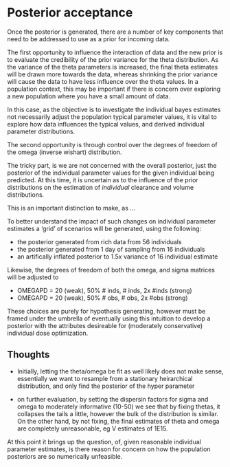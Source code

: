 # Posterior acceptance

Once the posterior is generated, there are a number of key components that need
to be addressed to use as a prior for incoming data.

The first opportunity to influence the interaction of data and the new prior
is to evaluate the credibility of the prior variance for the theta distribution.
As the variance of the theta parameters is increased, the final theta estimates 
will be drawn more towards the data, whereas shrinking the prior variance will
cause the data to have less influence over the theta values. In a population context,
this may be important if there is concern over exploring a new population where
you have a small amount of data.

In this case, as the objective is to investigate the individual bayes estimates
not necessarily adjust the population typical parameter values, it is vital to explore
how data influences the typical values, and derived individual parameter distributions.

The second opportunity is through control over the degrees of freedom of the omega 
(inverse wishart) distribution. 

The tricky part, is we are not concerned with the overall posterior, just the posterior
of the individual parameter values for the given individual being predicted. At this
time, it is uncertain as to the influence of the prior distributions on the estimation
of _individual_ clearance and volume distributions.

This is an important distinction to make, as ...


To better understand the impact of such changes on individual parameter estimates a 'grid' 
of scenarios will be generated, using the following:

* the posterior generated from rich data from 56 individuals
* the posterior generated from 1 day of sampling from 16 individuals 
* an artifically inflated posterior to 1.5x variance of 16 individual estimate

Likewise, the degrees of freedom of both the omega, and sigma matrices will be adjusted to

* OMEGAPD = 20 (weak), 50% # inds, # inds, 2x #inds (strong)
* OMEGAPD = 20 (weak), 50% # obs, # obs, 2x #obs (strong)

These choices are purely for hypothesis generating, however must be framed under the umbrella of 
eventually using this intuition to develop a posterior with the attributes desireable
for (moderately conservative) individual dose optimization.


## Thoughts

* Initially, letting the theta/omega be fit as well likely does not make sense, essentially 
we want to resample from a stationary heirarchical distribution, and only find
the posterior of the hyper parameter


* on further evaluation, by setting the dispersin factors for sigma and
omega to moderately informative (10-50) we see that by fixing thetas,
it collapses the tails a little, however the bulk of the distribution is
similar. On the other hand, by not fixing, the final estimates of 
theta and omega are completely unreasonable, eg V estimates of 1E15. 


At this point it brings up the question, of, given reasonable individual parameter estimates, is there reason for concern on how the population
posteriors are so numerically unfeasible.
